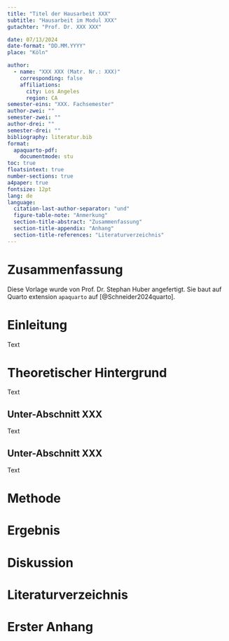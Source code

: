 ```yaml
---
title: "Titel der Hausarbeit XXX"
subtitle: "Hausarbeit im Modul XXX"
gutachter: "Prof. Dr. XXX XXX"

date: 07/13/2024
date-format: "DD.MM.YYYY"
place: "Köln"

author:
  - name: "XXX XXX (Matr. Nr.: XXX)"
    corresponding: false
    affiliations:
      city: Los Angeles
      region: CA
semester-eins: "XXX. Fachsemester"
author-zwei: ""
semester-zwei: ""
author-drei: ""
semester-drei: ""
bibliography: literatur.bib
format:
  apaquarto-pdf:
    documentmode: stu
toc: true
floatsintext: true
number-sections: true
a4paper: true
fontsize: 12pt
lang: de
language: 
  citation-last-author-separator: "und"
  figure-table-note: "Anmerkung"
  section-title-abstract: "Zusammenfassung"
  section-title-appendix: "Anhang"
  section-title-references: "Literaturverzeichnis"
---
```




# Zusammenfassung {-}

Diese Vorlage wurde von Prof. Dr. Stephan Huber angefertigt.  Sie baut auf Quarto extension `apaquarto` auf [@Schneider2024quarto]. 

\newpage
# Einleitung

Text

# Theoretischer Hintergrund

Text

## Unter-Abschnitt XXX

Text

## Unter-Abschnitt XXX

Text

# Methode

# Ergebnis

# Diskussion

\newpage
# Literaturverzeichnis {-}

::: {#refs}
:::

\appendix 


# Erster Anhang

